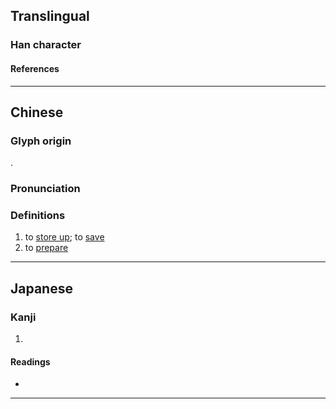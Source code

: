 {{character info/new}}
==Translingual==

===Han character===
{{Han char|rn=53|rad=广|as=06|sn=9|four=00241|canj=IGDI|ids=⿸广寺}}

====References====
{{Han ref|kx=0345.230|dkj=09310|dj=0655.120|hdz=20880.040|uh=5EA4}}

----

==Chinese==
{{zh-forms}}

===Glyph origin===
{{Han etym}}
{{Han compound|广|寺|ls=psc|c1=s|c2=p}}.

===Pronunciation===
{{zh-pron
|m=zhì
|c=zi6
|mc=y
|oc=y
|cat=v
}}

===Definitions===
{{zh-hanzi}}

# to [[store up]]; to [[save]]
# to [[prepare]]

----

==Japanese==

===Kanji===
{{ja-kanji|grade=|rs=广06}}

# {{defn|lang=ja|sort=广06}}

====Readings====
* {{ja-readings|on=[[ち]] (chi), [[じ]] (ji)|kun=[[たくわえる]] (takuwaeru)}}

----